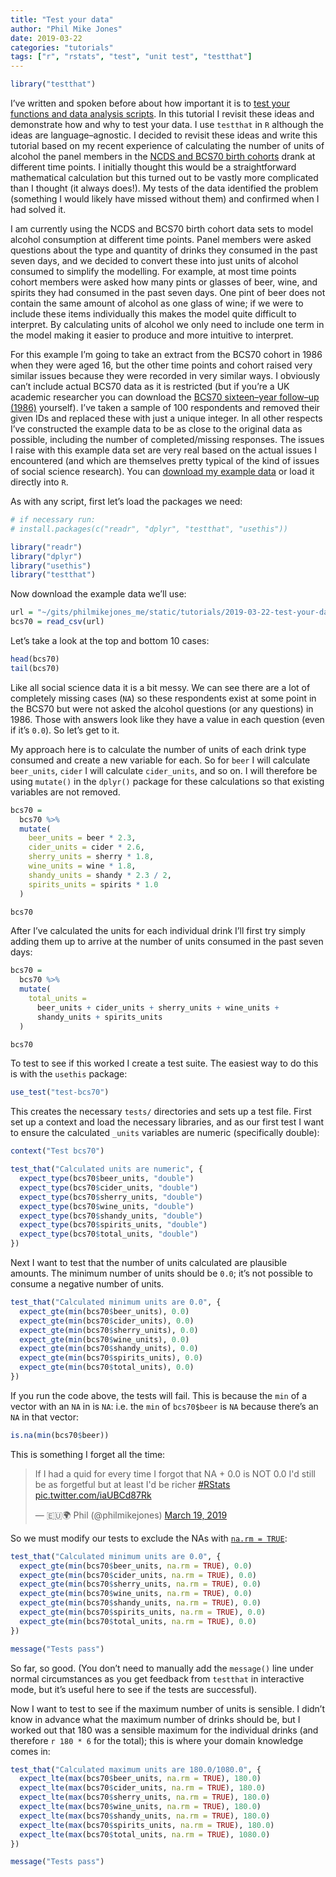 ```yaml
---
title: "Test your data"
author: "Phil Mike Jones"
date: 2019-03-22
categories: "tutorials"
tags: ["r", "rstats", "test", "unit test", "testthat"]
---
```


```r
library("testthat")
```

I've written and spoken before about how important it is to [test your functions and data analysis scripts](blog/unit-testing-in-r/).
In this tutorial I revisit these ideas and demonstrate how and why to test your data.
I use `testthat` in `R` although the ideas are language--agnostic.
I decided to revisit these ideas and write this tutorial based on my recent experience of calculating the number of units of alcohol the panel members in the [NCDS and BCS70 birth cohorts](https://cls.ucl.ac.uk/cls-studies/) drank at different time points.
I initially thought this would be a straightforward mathematical calculation but this turned out to be vastly more complicated than I thought (it always does!).
My tests of the data identified the problem (something I would likely have missed without them) and confirmed when I had solved it.

<!--more-->

I am currently using the NCDS and BCS70 birth cohort data sets to model alcohol consumption at different time points.
Panel members were asked questions about the type and quantity of drinks they consumed in the past seven days, and we decided to convert these into just units of alcohol consumed to simplify the modelling.
For example, at most time points cohort members were asked how many pints or glasses of beer, wine, and spirits they had consumed in the past seven days.
One pint of beer does not contain the same amount of alcohol as one glass of wine; if we were to include these items individually this makes the model quite difficult to interpret.
By calculating units of alcohol we only need to include one term in the model making it easier to produce and more intuitive to interpret.

For this example I'm going to take an extract from the BCS70 cohort in 1986 when they were aged 16, but the other time points and cohort raised very similar issues because they were recorded in very similar ways.
I obviously can't include actual BCS70 data as it is restricted (but if you're a UK academic researcher you can download the [BCS70 sixteen--year follow--up (1986)](https://beta.ukdataservice.ac.uk/datacatalogue/studies/study?id=3535) yourself).
I've taken a sample of 100 respondents and removed their given IDs and replaced these with just a unique integer.
In all other respects I've constructed the example data to be as close to the original data as possible, including the number of completed/missing responses.
The issues I raise with this example data set are very real based on the actual issues I encountered (and which are themselves pretty typical of the kind of issues of social science research).
You can [download my example data](https://philmikejones.me/tutorials/2019-03-22-test-your-data/bcs70.csv) or load it directly into `R`.

As with any script, first let's load the packages we need:

```r
# if necessary run:
# install.packages(c("readr", "dplyr", "testthat", "usethis"))

library("readr")
library("dplyr")
library("usethis")
library("testthat")
```

Now download the example data we'll use:

```r
url = "~/gits/philmikejones_me/static/tutorials/2019-03-22-test-your-data/bcs70.csv"
bcs70 = read_csv(url)
```

Let's take a look at the top and bottom 10 cases:

```r
head(bcs70)
tail(bcs70)
```

Like all social science data it is a bit messy.
We can see there are a lot of completely missing cases (`NA`) so these respondents exist at some point in the BCS70 but were not asked the alcohol questions (or any questions) in 1986.
Those with answers look like they have a value in each question (even if it's `0.0`).
So let's get to it.

My approach here is to calculate the number of units of each drink type consumed and create a new variable for each.
So for `beer` I will calculate `beer_units`, `cider` I will calculate `cider_units`, and so on.
I will therefore be using `mutate()` in the `dplyr()` package for these calculations so that existing variables are not removed.

```r
bcs70 =
  bcs70 %>%
  mutate(
    beer_units = beer * 2.3,
    cider_units = cider * 2.6,
    sherry_units = sherry * 1.8,
    wine_units = wine * 1.8,
    shandy_units = shandy * 2.3 / 2,
    spirits_units = spirits * 1.0
  )

bcs70
```

After I've calculated the units for each individual drink I'll first try simply adding them up to arrive at the number of units consumed in the past seven days:

```r
bcs70 =
  bcs70 %>%
  mutate(
    total_units =
      beer_units + cider_units + sherry_units + wine_units +
      shandy_units + spirits_units
  )

bcs70
```

To test to see if this worked I create a test suite.
The easiest way to do this is with the `usethis` package:

```r
use_test("test-bcs70")
```

This creates the necessary `tests/` directories and sets up a test file.
First set up a context and load the necessary libraries, and as our first test I want to ensure the calculated `_units` variables are numeric (specifically double):

```r
context("Test bcs70")

test_that("Calculated units are numeric", {
  expect_type(bcs70$beer_units, "double")
  expect_type(bcs70$cider_units, "double")
  expect_type(bcs70$sherry_units, "double")
  expect_type(bcs70$wine_units, "double")
  expect_type(bcs70$shandy_units, "double")
  expect_type(bcs70$spirits_units, "double")
  expect_type(bcs70$total_units, "double")
})
```

Next I want to test that the number of units calculated are plausible amounts.
The minimum number of units should be `0.0`; it's not possible to consume a negative number of units.

```r
test_that("Calculated minimum units are 0.0", {
  expect_gte(min(bcs70$beer_units), 0.0)
  expect_gte(min(bcs70$cider_units), 0.0)
  expect_gte(min(bcs70$sherry_units), 0.0)
  expect_gte(min(bcs70$wine_units), 0.0)
  expect_gte(min(bcs70$shandy_units), 0.0)
  expect_gte(min(bcs70$spirits_units), 0.0)
  expect_gte(min(bcs70$total_units), 0.0)
})
```

If you run the code above, the tests will fail.
This is because the `min` of a vector with an `NA` in is `NA`: i.e. the `min` of `bcs70$beer` is `NA` because there's an `NA` in that vector:

```r
is.na(min(bcs70$beer))
```

This is something I forget all the time:

<blockquote class="twitter-tweet" data-cards="hidden" data-lang="en"><p lang="en" dir="ltr">If I had a quid for every time I forgot that NA + 0.0 is NOT 0.0 I&#39;d still be as forgetful but at least I&#39;d be richer <a href="https://twitter.com/hashtag/RStats?src=hash&amp;ref_src=twsrc%5Etfw">#RStats</a> <a href="https://t.co/iaUBCd87Rk">pic.twitter.com/iaUBCd87Rk</a></p>&mdash; 🇪🇺🌍 Phil (@philmikejones) <a href="https://twitter.com/philmikejones/status/1107958263247720448?ref_src=twsrc%5Etfw">March 19, 2019</a></blockquote>
<script async src="https://platform.twitter.com/widgets.js" charset="utf-8"></script>

So we must modify our tests to exclude the NAs with [`na.rm = TRUE`](https://www.rdocumentation.org/packages/base/versions/3.5.3/topics/Extremes):

```r
test_that("Calculated minimum units are 0.0", {
  expect_gte(min(bcs70$beer_units, na.rm = TRUE), 0.0)
  expect_gte(min(bcs70$cider_units, na.rm = TRUE), 0.0)
  expect_gte(min(bcs70$sherry_units, na.rm = TRUE), 0.0)
  expect_gte(min(bcs70$wine_units, na.rm = TRUE), 0.0)
  expect_gte(min(bcs70$shandy_units, na.rm = TRUE), 0.0)
  expect_gte(min(bcs70$spirits_units, na.rm = TRUE), 0.0)
  expect_gte(min(bcs70$total_units, na.rm = TRUE), 0.0)
})

message("Tests pass")
```

So far, so good.
(You don't need to manually add the `message()` line under normal circumstances as you get feedback from `testthat` in interactive mode, but it's useful here to see if the tests are successful).

Now I want to test to see if the maximum number of units is sensible.
I didn't know in advance what the maximum number of drinks should be, but I worked out that 180 was a sensible maximum for the individual drinks (and therefore `r 180 * 6` for the total); this is where your domain knowledge comes in:

```r
test_that("Calculated maximum units are 180.0/1080.0", {
  expect_lte(max(bcs70$beer_units, na.rm = TRUE), 180.0)
  expect_lte(max(bcs70$cider_units, na.rm = TRUE), 180.0)
  expect_lte(max(bcs70$sherry_units, na.rm = TRUE), 180.0)
  expect_lte(max(bcs70$wine_units, na.rm = TRUE), 180.0)
  expect_lte(max(bcs70$shandy_units, na.rm = TRUE), 180.0)
  expect_lte(max(bcs70$spirits_units, na.rm = TRUE), 180.0)
  expect_lte(max(bcs70$total_units, na.rm = TRUE), 1080.0)
})

message("Tests pass")
```
